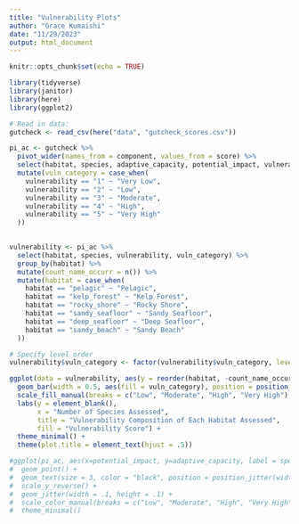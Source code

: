 ```yaml
---
title: "Vulnerability Plots"
author: "Grace Kumaishi"
date: "11/29/2023"
output: html_document
---
```


```r
knitr::opts_chunk$set(echo = TRUE)

library(tidyverse)
library(janitor)
library(here)
library(ggplot2)
```

```r
# Read in data:
gutcheck <- read_csv(here("data", "gutcheck_scores.csv"))
```

```r
pi_ac <- gutcheck %>% 
  pivot_wider(names_from = component, values_from = score) %>% 
  select(habitat, species, adaptive_capacity, potential_impact, vulnerability) %>% 
  mutate(vuln_category = case_when(
    vulnerability == "1" ~ "Very Low",
    vulnerability == "2" ~ "Low",
    vulnerability == "3" ~ "Moderate",
    vulnerability == "4" ~ "High",
    vulnerability == "5" ~ "Very High"
  ))
  
```

```r
vulnerability <- pi_ac %>% 
  select(habitat, species, vulnerability, vuln_category) %>% 
  group_by(habitat) %>% 
  mutate(count_name_occurr = n()) %>% 
  mutate(habitat = case_when(
    habitat == "pelagic" ~ "Pelagic",
    habitat == "kelp_forest" ~ "Kelp Forest",
    habitat == "rocky_shore" ~ "Rocky Shore",
    habitat == "sandy_seafloor" ~ "Sandy Seafloor",
    habitat == "deep_seafloor" ~ "Deep Seafloor",
    habitat == "sandy_beach" ~ "Sandy Beach"
  ))
```

```r
# Specify level order
vulnerability$vuln_category <- factor(vulnerability$vuln_category, levels = c("Low", "Moderate", "High", "Very High"))

ggplot(data = vulnerability, aes(y = reorder(habitat, -count_name_occurr))) +
  geom_bar(width = 0.5, aes(fill = vuln_category), position = position_stack(reverse = TRUE)) +
  scale_fill_manual(breaks = c("Low", "Moderate", "High", "Very High"), values = c("#7ec570", "#ffdc3d", "#ffac3b", "#cd022d")) +
  labs(y = element_blank(),
       x = "Number of Species Assessed",
       title = "Vulnerability Composition of Each Habitat Assessed",
       fill = "Vulnerability Score") +
  theme_minimal() +
  theme(plot.title = element_text(hjust = .5))
```


```r
#ggplot(pi_ac, aes(x=potential_impact, y=adaptive_capacity, label = species, color = Vulnerability)) + 
#  geom_point() +
#  geom_text(size = 3, color = "black", position = position_jitter(width = .2, height = .2)) +
#  scale_y_reverse() +
#  geom_jitter(width = .1, height = .1) +
#  scale_color_manual(breaks = c("Low", "Moderate", "High", "Very High"), values = c("forestgreen", "yellow", "orange", "red")) +
#  theme_minimal()
```














